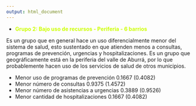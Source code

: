 ```yaml
---
output: html_document
---
```

* <span style="color:#CCFF00">**Grupo 2: Bajo uso de recursos - Periferia - 6 barrios**</span>

Es un grupo que en general hace un uso diferencialmente menor del sistema de salud, esto sustentado en que atienden menos a consultas, programas de prevención, urgencias y hospitalizaciones. Es un grupo que geográficamente está en la periferia del valle de Aburrá, por lo que probablemente hacen uso de los servicios de salud de otros municipios.

  + Menor uso de programas de prevención 0.1667 (0.4082)
  + Menor número de consultas 0.9375 (1.4572)
  + Menor número de asistencias a urgencias 0.3889 (0.9526)
  + Menor cantidad de hospitalizaciones 0.1667 (0.4082)
